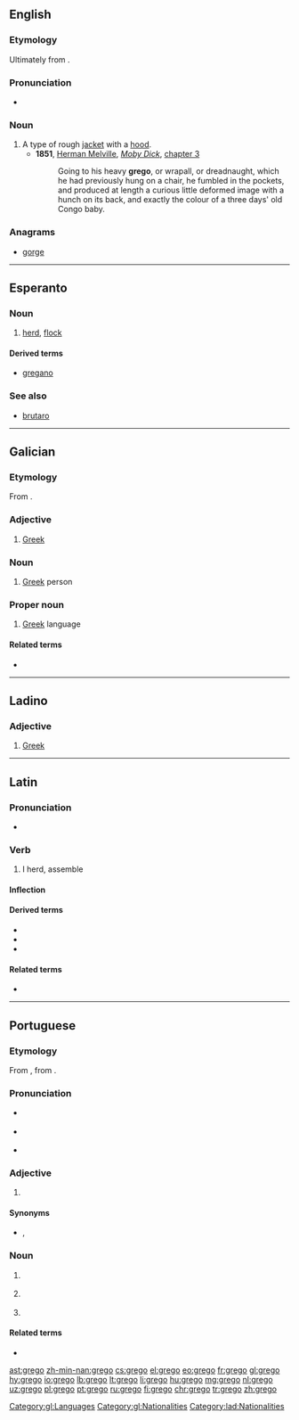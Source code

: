 ==English==

===Etymology===
Ultimately from {{etyl|la|en}} {{term|Graeco||Greek|lang=la}}.

===Pronunciation===
* {{a|UK}} {{IPA|/ˈɡɹeɪɡəʊ/|lang=en}}

===Noun===
{{en-noun}}

# A type of rough [[jacket]] with a [[hood]].
#* '''1851''', [[w:Herman Melville|Herman Melville]], ''[[w:Moby Dick|Moby Dick]]'', [[s:Moby-Dick/Chapter 3|chapter 3]]
#*: Going to his heavy '''grego''', or wrapall, or dreadnaught, which he had previously hung on a chair, he fumbled in the pockets, and produced at length a curious little deformed image with a hunch on its back, and exactly the colour of a three days' old Congo baby.

===Anagrams===
* [[gorge#English|gorge]]

----

==Esperanto==

===Noun===
{{eo-head}}

# [[herd]], [[flock]]

====Derived terms====
* [[gregano]]

===See also===
* [[brutaro]]

----

==Galician==

===Etymology===
From {{etyl|la|gl}} {{term|graecus|lang=la}}.

===Adjective===
{{gl-adj|f=grega}}

# [[Greek]]

===Noun===
{{gl-noun|m}}

# [[Greek]] person

===Proper noun===
{{gl-proper noun|m}}

# [[Greek]] language

====Related terms====
* {{l|gl|Grecia}}

[[Category:gl:Languages]]
[[Category:gl:Nationalities]]

----

==Ladino==

===Adjective===
{{lad-adj|l|g=m|f=grega}}

# [[Greek]]

[[Category:lad:Nationalities]]

----

==Latin==

===Pronunciation===
* {{la-pronunc|gregō}}

===Verb===
{{la-verb|gregō|gregāre|gregāvī|gregātum|conj=1}}

# I herd, assemble

====Inflection====
{{la-conj-1st|greg|gregāv|gregāt}}

====Derived terms====
* {{l|la|aggregō}}
* {{l|la|congregō}}
* {{l|la|sēgregō}}

====Related terms====
* {{l|la|grex}}

----

==Portuguese==

===Etymology===
From {{etyl|roa-opt|pt}} {{m|roa-opt|grego}}, from {{etyl|la|pt}} {{term|graecus|lang=la}}.

===Pronunciation===
* {{a|Portugal}} {{IPA|/ˈɡɾe.ɣu/|lang=pt}}
* {{a|Brazil}} {{IPA|/ˈɡɾe.ɡu/|lang=pt}}
* {{hyphenation|gre|go|lang=pt}}

===Adjective===
{{pt-adj|greg|o}}

# {{l|en|Greek}} {{gloss|of, from or relating to Greece}}

====Synonyms====
* {{l|pt|helénico}}, {{l|pt|greco-}} {{qualifier|combining form}}

===Noun===
{{pt-noun|m|s|f=grega}}

# {{l|en|Greek}} {{gloss|person from Greece}}
# {{lb|pt|uncountable}} {{l|en|Greek}} {{gloss|Indo-European language spoken in Greece and Cyprus}}
# {{lb|pt|colloquial}} {{l|en|Greek}} {{gloss|incomprehensible speech or jargon}}

====Related terms====
* {{l|pt|Grécia}}

{{catlangcode|pt|Languages|Nationalities|Greece}}

[[ast:grego]]
[[zh-min-nan:grego]]
[[cs:grego]]
[[el:grego]]
[[eo:grego]]
[[fr:grego]]
[[gl:grego]]
[[hy:grego]]
[[io:grego]]
[[lb:grego]]
[[lt:grego]]
[[li:grego]]
[[hu:grego]]
[[mg:grego]]
[[nl:grego]]
[[uz:grego]]
[[pl:grego]]
[[pt:grego]]
[[ru:grego]]
[[fi:grego]]
[[chr:grego]]
[[tr:grego]]
[[zh:grego]]